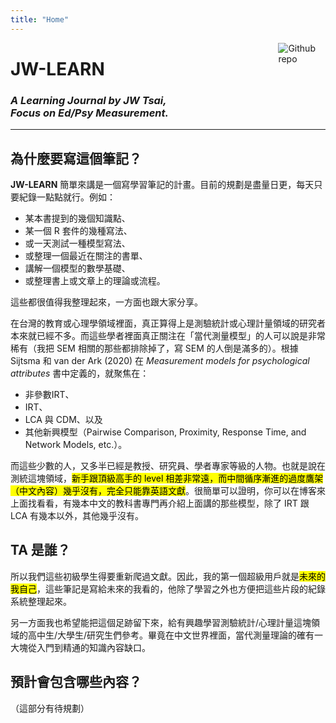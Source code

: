 ```yaml
---
title: "Home"
---
```


[<img src="favicon.ico" style="max-width:15%;min-width:40px;float:right;" alt="Github repo" />](/)

# JW-LEARN
### _A Learning Journal by JW Tsai,</br>Focus on Ed/Psy Measurement._

---

## 為什麼要寫這個筆記？

**JW-LEARN** 簡單來講是一個寫學習筆記的計畫。目前的規劃是盡量日更，每天只要紀錄一點點就行。例如：

- 某本書提到的幾個知識點、
- 某一個 R 套件的幾種寫法、
- 或一天測試一種模型寫法、
- 或整理一個最近在關注的書單、
- 講解一個模型的數學基礎、
- 或整理書上或文章上的理論或流程。

這些都很值得我整理起來，一方面也跟大家分享。

在台灣的教育或心理學領域裡面，真正算得上是測驗統計或心理計量領域的研究者本來就已經不多。而這些學者裡面真正關注在「當代測量模型」的人可以說是非常稀有（我把 SEM 相關的那些都排除掉了，寫 SEM 的人倒是滿多的）。根據 Sijtsma 和 van der Ark (2020) 在 _Measurement models for psychological attributes_ 書中定義的，就聚焦在：

- 非參數IRT、
- IRT、
- LCA 與 CDM、以及
- 其他新興模型（Pairwise Comparison, Proximity, Response Time, and Network Models, etc.）。

而這些少數的人，又多半已經是教授、研究員、學者專家等級的人物。也就是說在測統這塊領域，<mark>新手跟頂級高手的 level 相差非常遠，而中間循序漸進的過度鷹架（中文內容）幾乎沒有，完全只能靠英語文獻</mark>。很簡單可以證明，你可以在博客來上面找看看，有幾本中文的教科書專門再介紹上面講的那些模型，除了 IRT 跟 LCA 有幾本以外，其他幾乎沒有。

## TA 是誰？

所以我們這些初級學生得要重新爬過文獻。因此，我的第一個超級用戶就是<mark>未來的我自己</mark>，這些筆記是寫給未來的我看的，他除了學習之外也方便把這些片段的紀錄系統整理起來。

另一方面我也希望能把這個足跡留下來，給有興趣學習測驗統計/心理計量這塊領域的高中生/大學生/研究生們參考。畢竟在中文世界裡面，當代測量理論的確有一大塊從入門到精通的知識內容缺口。


## 預計會包含哪些內容？

（這部分有待規劃）


